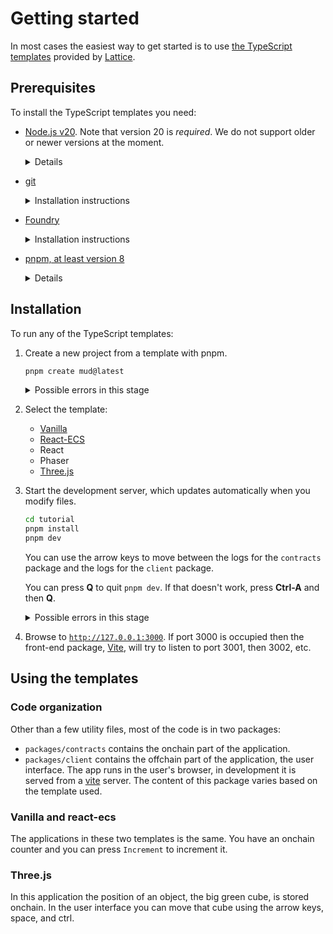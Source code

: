
# Getting started

In most cases the easiest way to get started is to use
[the TypeScript templates](https://github.com/latticexyz/mud/tree/main/templates) provided by [Lattice](https://lattice.xyz/).

## Prerequisites

To install the TypeScript templates you need:

- [Node.js v20](https://nodejs.org/en/download/package-manager).
  Note that version 20 is _required_.
  We do not support older or newer versions at the moment.

    <details>

      <summary>Installation instructions</summary>

      <Tabs items={["Linux and MacOS", "Windows"]}>
        <Tab>
          ```sh copy
          curl -o- https://raw.githubusercontent.com/nvm-sh/nvm/v0.39.7/install.sh | bash nvm install 20
          ```
        </Tab>

        <Tab>
        ```powershell copy
          # installs Chocolatey (Windows Package Manager)
          Set-ExecutionPolicy Bypass -Scope Process -Force;
          [System.Net.ServicePointManager]::SecurityProtocol = [System.Net.ServicePointManager]::SecurityProtocol -bor 3072;
          iex ((New-Object System.Net.WebClient).DownloadString('https://chocolatey.org/install.ps1'));

          # download and install Node.js
          choco install nodejs --version="^20"
          ```
        </Tab>
      </Tabs>

    </details>

- [git](https://git-scm.com/book/en/v2/Getting-Started-Installing-Git)

  <details>

  {" "}

  <summary>Installation instructions</summary>

  {" "}

  <Tabs items={["Linux (RedHat based)", "Linux (Debian based)", "MacOS", "Windows"]}>
    <Tab>```sh copy sudo dnf install git-all ```</Tab>
    <Tab>```sh copy sudo apt install git-all ```</Tab>
    <Tab>```sh copy brew install git ```</Tab>
    <Tab>```powershell copy choco install git ```</Tab>
  </Tabs>

  </details>

- [Foundry](https://book.getfoundry.sh/getting-started/installation)

  <details>

  {" "}

  <summary>Installation instructions</summary>

    <Tabs items={['Linux and MacOS', 'Windows']}>

      <Tab>
        ```sh copy
        curl -L https://foundry.paradigm.xyz | bash export PATH=$PATH:~/.foundry/bin
        ```
      </Tab>

      <Tab>
        1.  Use either Git Bash (which you should already have because you installed git) or [WSL](https://learn.microsoft.com/en-us/windows/wsl/install).

        1. Run the same commands you would on Linux and MacOS:

           ```sh copy
           curl -L https://foundry.paradigm.xyz | bash
           export PATH=$PATH:~/.foundry/bin
           ```

      </Tab>

    </Tabs>

  </details>

- [pnpm, at least version 8](https://pnpm.io/)

    <details>

      <summary>Installation instructions</summary>

      ```sh copy
      sudo npm install -g pnpm
      ```

    </details>

## Installation

To run any of the TypeScript templates:

1. Create a new project from a template with pnpm.

   ```sh copy
   pnpm create mud@latest
   ```

   <details>

   <summary>Possible errors in this stage</summary>

   - `ERROR  No package.json (or package.yaml, or package.json5) was found in "/home/qbzzt1"`

     `pnpm` version too old.
     Run `sudo npm install -g pnpm` to update to the latest.

   - `ENOENT  ENOENT: no such file or directory, mkdir`

     Out of disk space.

   - `foundryup: need 'git' (command not found)`

     Install [`git`](https://git-scm.com/book/en/v2/Getting-Started-Installing-Git).

   - `SyntaxError: Unexpected token '?'`

     `pnpm` version too old.
     Run `sudo npm install -g pnpm` to update to the latest.

   - `tutorial is not empty directory.`

     The tutorial needs to be installed in an empty directory.
     Either delete the directory and its content (`rm -rf tutorial`) or use a different directory.

   </details>

1. Select the template:

   - [Vanilla](./templates/typescript/vanilla)
   - [React-ECS](./templates/typescript/react-ecs)
   - React
   - Phaser
   - [Three.js](./templates/typescript/threejs)

1. Start the development server, which updates automatically when you modify files.

   ```sh copy
   cd tutorial
   pnpm install
   pnpm dev
   ```

   You can use the arrow keys to move between the logs for the `contracts` package and the logs for the `client` package.

   You can press **Q** to quit `pnpm dev`.
   If that doesn't work, press **Ctrl-A** and then **Q**.

   <details>

   <summary>Possible errors in this stage</summary>

   - `error binding to 127.0.0.1:8545: error creating server listener: Address already in use`

     [Foundry's `anvil`](https://book.getfoundry.sh/anvil/) is already running, possibly inside a different `pnpm dev`.

     On Linux you can use `sudo netstat -anpe | grep 8545 | grep LISTEN` to get the anvil process ID.
     You can stop the `anvil` process listening on port 8545 using this command.

     ```sh copy
     kill `sudo netstat -anpe | grep 8545 | grep LISTEN | awk '{print $9}' | sed 's/\/anvil//'`
     ```

     Alternatively, a different Ethereum client such as [Geth](https://geth.ethereum.org/) or [Reth](https://paradigmxyz.github.io/reth/intro.html) might be running.
     As those can be production clients, it is best not to develop on a machine that runs them.

   - `[vite] Internal server error: Failed to resolve import "contracts/out/IWorld.sol/IWorld.abi.json" from "src/mud/setupNetwork.ts"`

     Ignore it.
     It simply means the `contracts` package hasn't created the `IWorld.abi.json` file, which the `client` package needs, yet.
     As soon as it is created, the `client` package will use it.

   - `Waiting for localhost:8545......`

     This error happens when `anvil` isn't up yet.
     If it persists, check the `contracts` package.

   <Callout type="info" emoji="ⓘ">

   If nothing else works, the problem may be with [`mprocs`](https://github.com/pvolok/mprocs).
   We can bypass `mprocs` by running two separate command line windows.

   1. In the first command line window run these commands to start the client:

      ```sh copy
      cd packages/client
      pnpm dev
      ```

   1. In the second command line window run these commands to compile the contracts and start `anvil`:

      ```sh copy
      cd packages/contracts
      forge || export PATH=$PATH:~/.foundry/bin;
      pnpm dev
      ```

   </Callout>

   </details>

1. Browse to [`http://127.0.0.1:3000`](http://127.0.0.1:3000).
   If port 3000 is occupied then the front-end package, [Vite](https://vitejs.dev/), will try to listen to port 3001, then 3002, etc.

## Using the templates

### Code organization

Other than a few utility files, most of the code is in two packages:

- `packages/contracts` contains the onchain part of the application.
- `packages/client` contains the offchain part of the application, the user interface.
  The app runs in the user's browser, in development it is served from a [vite](https://vitejs.dev/) server.
  The content of this package varies based on the template used.

### Vanilla and react-ecs

The applications in these two templates is the same.
You have an onchain counter and you can press `Increment` to increment it.

### Three.js

In this application the position of an object, the big green cube, is stored onchain.
In the user interface you can move that cube using the arrow keys, space, and ctrl.
